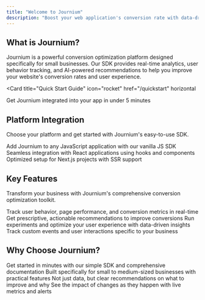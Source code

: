 ```yaml
---
title: "Welcome to Journium"
description: "Boost your web application's conversion rate with data-driven insights and prescriptive recommendations"
---
```


## What is Journium?

Journium is a powerful conversion optimization platform designed specifically for small businesses. Our SDK provides real-time analytics, user behavior tracking, and AI-powered recommendations to help you improve your website's conversion rates and user experience.

<Card
  title="Quick Start Guide"
  icon="rocket"
  href="/quickstart"
  horizontal
>
  Get Journium integrated into your app in under 5 minutes
</Card>

## Platform Integration

Choose your platform and get started with Journium's easy-to-use SDK.

<Columns cols={3}>
  <Card
    title="JavaScript"
    icon="js"
    href="/installation/javascript"
  >
    Add Journium to any JavaScript application with our vanilla JS SDK
  </Card>
  <Card
    title="React"
    icon="react"
    href="/installation/react"
  >
    Seamless integration with React applications using hooks and components
  </Card>
  <Card
    title="Next.js"
    icon="nextjs"
    href="/installation/nextjs"
  >
    Optimized setup for Next.js projects with SSR support
  </Card>
</Columns>

## Key Features

Transform your business with Journium's comprehensive conversion optimization toolkit.

<Columns cols={2}>
  <Card
    title="Real-time Analytics"
    icon="chart-line"
    href="/features/analytics"
  >
    Track user behavior, page performance, and conversion metrics in real-time
  </Card>
  <Card
    title="AI Recommendations"
    icon="brain"
    href="/features/recommendations"
  >
    Get prescriptive, actionable recommendations to improve conversions
  </Card>
  <Card
    title="A/B Testing"
    icon="flask"
    href="/features/optimization"
  >
    Run experiments and optimize your user experience with data-driven insights
  </Card>
  <Card
    title="Custom Events"
    icon="cursor-click"
    href="/configuration/events"
  >
    Track custom events and user interactions specific to your business
  </Card>
</Columns>

## Why Choose Journium?

<Columns cols={2}>
  <Card
    title="Easy Integration"
    icon="puzzle-piece"
  >
    Get started in minutes with our simple SDK and comprehensive documentation
  </Card>
  <Card
    title="Small Business Focused"
    icon="building"
  >
    Built specifically for small to medium-sized businesses with practical features
  </Card>
  <Card
    title="Actionable Insights"
    icon="lightbulb"
  >
    Not just data, but clear recommendations on what to improve and why
  </Card>
  <Card
    title="Real-time Monitoring"
    icon="activity"
  >
    See the impact of changes as they happen with live metrics and alerts
  </Card>
</Columns>
